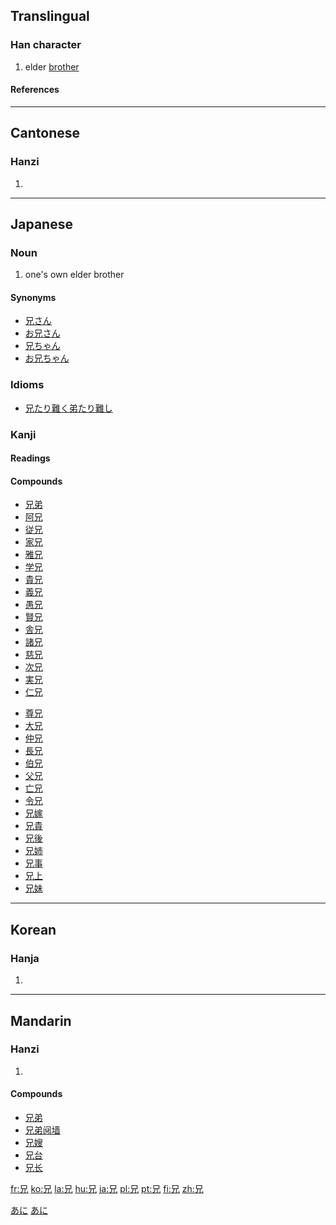 ==Translingual==
===Han character===
{{Han char|rn=10|rad=儿|as=03|sn=5|four=6021<sub>0</sub>|canj=口竹山 (RHU)}}
# elder [[brother]]
====References====
{{Han ref|kx=0123.090|dkj=01343|dj=0259.030|hdz=10266.040|uh=5144|ud=20804|bh=A553|bd=42323}}
----
==Cantonese==
===Hanzi===
{{yue-hanzi|jyut=|y=hing1}}
# {{defn|Cantonese}}
----
==Japanese==
===Noun===
[[Category:1000_Japanese_basic_words|あに]]
{{ja-noun|k|hira=あに|rom=ani}}
# one's own elder brother
[[Category:ja:Family|あに]]

====Synonyms====
*[[兄さん]]
*[[お兄さん]]
*[[兄ちゃん]]
*[[お兄ちゃん]]


===Idioms===
*[[兄たり難く弟たり難し]]


===Kanji===
{{ja-kanji|grade=2|rs=儿03}}
====Readings====
{{ja-readings|on=[[けい]] ([[kei]]), [[きょう]] ([[kyō]])|kun=[[あに]] ([[ani]]), [[え]] ([[e]])}}
====Compounds====
{{top2}}
*[[兄弟]]
*[[阿兄]]
*[[従兄]]
*[[家兄]]
*[[雅兄]]
*[[学兄]]
*[[貴兄]]
*[[義兄]]
*[[愚兄]]
*[[賢兄]]
*[[舎兄]]
*[[諸兄]]
*[[慈兄]]
*[[次兄]]
*[[実兄]]
*[[仁兄]]
{{mid2}}
*[[尊兄]]
*[[大兄]]
*[[仲兄]]
*[[長兄]]
*[[伯兄]]
*[[父兄]]
*[[亡兄]]
*[[令兄]]
*[[兄嫁]]
*[[兄貴]]
*[[兄後]]
*[[兄姉]]
*[[兄事]]
*[[兄上]]
*[[兄妹]]
{{bottom}}
----
==Korean==
===Hanja===
{{ko-hanja|hangeul=형|eumhun=맏|rv=hyeong|mr=hyŏng}}
# {{defn|Korean}}
----
==Mandarin==
===Hanzi===
{{cmn-hanzi|pin=[[xiōng]] ([[xiong1]])|wg=hsiung<sup>1</sup>}}
# {{defn|Mandarin}}

====Compounds====
*[[兄弟]]
*[[兄弟阋墙]]
*[[兄嫂]]
*[[兄台]]
*[[兄长]]

[[fr:兄]]
[[ko:兄]]
[[la:兄]]
[[hu:兄]]
[[ja:兄]]
[[pl:兄]]
[[pt:兄]]
[[fi:兄]]
[[zh:兄]]